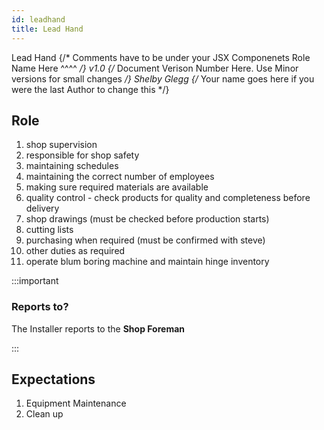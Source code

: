 ---
id: leadhand
title: Lead Hand
---

<span class="badge badge--primary">Lead Hand</span>
{/* Comments have to be under your JSX Componenets
    Role Name Here ^^^^ */}
<span class="badge badge--secondary">v1.0</span>
{/* Document Verison Number Here. Use Minor versions for small changes */}
<span class="badge badge--success">Shelby Glegg</span>
{/* Your name goes here if you were the last Author to change this */}

## Role  

1. shop supervision 
2. responsible for shop safety 
3. maintaining schedules 
4. maintaining the correct number of employees 
5. making sure required materials are available 
6. quality control - check products for quality and completeness before delivery 
7. shop drawings (must be checked before production starts) 
8. cutting lists 
9. purchasing when required (must be confirmed with steve) 
10. other duties as required 
11. operate blum boring machine and maintain hinge inventory  

:::important

### Reports to?

The Installer reports to the **Shop Foreman**

:::

## Expectations
1.  Equipment Maintenance
2.  Clean up
